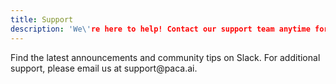 ```yaml
---
title: Support
description: 'We\'re here to help! Contact our support team anytime for quick assistance.'
---
```


<CardGroup cols={2}>
  <Card
    title="Join Slack Community"
    icon="slack"
    href="https://join.slack.com/t/paca-ai/shared_invite/zt-2mpyadhut-i_jb1g0cL073uq71DG0YlA"
  >
    Find the latest announcements and community tips on Slack.
  </Card>
  <Card
    title="Email Paca Team"
    icon="email"
    href="mailto:support@paca.ai"
  >
    For additional support, please email us at support@paca.ai.
  </Card>
</CardGroup>
